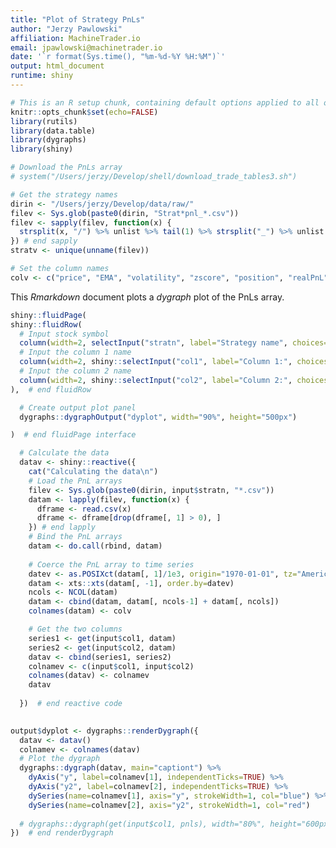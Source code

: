 ```yaml
---
title: "Plot of Strategy PnLs"
author: "Jerzy Pawlowski"
affiliation: MachineTrader.io
email: jpawlowski@machinetrader.io
date: '`r format(Sys.time(), "%m-%d-%Y %H:%M")`'
output: html_document
runtime: shiny
---
```


```r
# This is an R setup chunk, containing default options applied to all other chunks
knitr::opts_chunk$set(echo=FALSE)
library(rutils)
library(data.table)
library(dygraphs)
library(shiny)

# Download the PnLs array
# system("/Users/jerzy/Develop/shell/download_trade_tables3.sh")

# Get the strategy names
dirin <- "/Users/jerzy/Develop/data/raw/"
filev <- Sys.glob(paste0(dirin, "Strat*pnl_*.csv"))
filev <- sapply(filev, function(x) {
  strsplit(x, "/") %>% unlist %>% tail(1) %>% strsplit("_") %>% unlist %>% head(1)
}) # end sapply
stratv <- unique(unname(filev))

# Set the column names
colv <- c("price", "EMA", "volatility", "zscore", "position", "realPnL", "unrealPnL", "totalPnL")

```

This *Rmarkdown* document plots a *dygraph* plot of the PnLs array.


```r
shiny::fluidPage(
shiny::fluidRow(
  # Input stock symbol
  column(width=2, selectInput("stratn", label="Strategy name", choices=stratv, selected=stratv[1])),
  # Input the column 1 name
  column(width=2, shiny::selectInput("col1", label="Column 1:", choices=colv, selected=colv[1])),
  # Input the column 2 name
  column(width=2, shiny::selectInput("col2", label="Column 2:", choices=colv, selected=colv[2])),
),  # end fluidRow

  # Create output plot panel
  dygraphs::dygraphOutput("dyplot", width="90%", height="500px")

)  # end fluidPage interface

  # Calculate the data
  datav <- shiny::reactive({
    cat("Calculating the data\n")
    # Load the PnL arrays
    filev <- Sys.glob(paste0(dirin, input$stratn, "*.csv"))
    datam <- lapply(filev, function(x) {
      dframe <- read.csv(x)
      dframe <- dframe[drop(dframe[, 1] > 0), ]
    }) # end lapply
    # Bind the PnL arrays
    datam <- do.call(rbind, datam)
    
    # Coerce the PnL array to time series
    datev <- as.POSIXct(datam[, 1]/1e3, origin="1970-01-01", tz="America/New_York")
    datam <- xts::xts(datam[, -1], order.by=datev)
    ncols <- NCOL(datam)
    datam <- cbind(datam, datam[, ncols-1] + datam[, ncols])
    colnames(datam) <- colv

    # Get the two columns
    series1 <- get(input$col1, datam)
    series2 <- get(input$col2, datam)
    datav <- cbind(series1, series2)
    colnamev <- c(input$col1, input$col2)
    colnames(datav) <- colnamev
    datav
    
  })  # end reactive code
  

output$dyplot <- dygraphs::renderDygraph({
  datav <- datav()
  colnamev <- colnames(datav)
  # Plot the dygraph
  dygraphs::dygraph(datav, main="captiont") %>%
    dyAxis("y", label=colnamev[1], independentTicks=TRUE) %>%
    dyAxis("y2", label=colnamev[2], independentTicks=TRUE) %>%
    dySeries(name=colnamev[1], axis="y", strokeWidth=1, col="blue") %>%
    dySeries(name=colnamev[2], axis="y2", strokeWidth=1, col="red")
  
  # dygraphs::dygraph(get(input$col1, pnls), width="80%", height="600px")
})  # end renderDygraph
```

